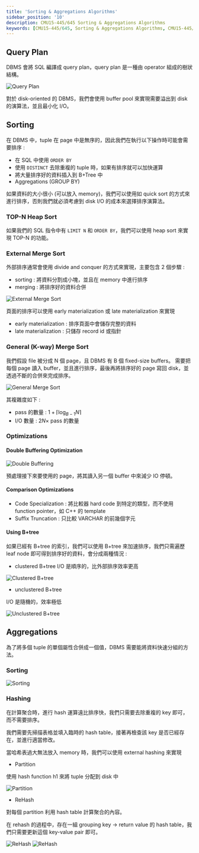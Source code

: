```yaml
---
title: 'Sorting & Aggregations Algorithms'
sidebar_position: '10'
description: CMU15-445/645 Sorting & Aggregations Algorithms
keywords: [CMU15-445/645, Sorting & Aggregations Algorithms, CMU15-445/645 筆記]
---
```


<head>
  <title>CMU 15-445/645 Sorting & Aggregations Algorithms</title>
</head>

## Query Plan

DBMS 會將 SQL 編譯成 query plan，query plan 是一種由 operator 組成的樹狀結構。

![Query Plan](/img/cmu15-445/c10/image.png)

對於 disk-oriented 的 DBMS，我們會使用 buffer pool 來實現需要溢出到 disk 的演算法，並且最小化 I/O。

## Sorting

在 DBMS 中，tuple 在 page 中是無序的，因此我們在執行以下操作時可能會需要排序 :

- 在 SQL 中使用 `ORDER BY`
- 使用 `DISTINCT` 去除重複的 tuple 時，如果有排序就可以加快運算
- 將大量排序好的資料插入到 B+Tree 中
- Aggregations (GROUP BY)

如果資料的大小很小 (可以放入 memory)，我們可以使用如 quick sort 的方式來進行排序，否則我們就必須考慮到 disk I/O 的成本來選擇排序演算法。

### TOP-N Heap Sort

如果我們的 SQL 指令中有 `LIMIT N` 和 `ORDER BY`，我們可以使用 heap sort 來實現 TOP-N 的功能。

### External Merge Sort

外部排序通常會使用 divide and conquer 的方式來實現，主要包含 2 個步驟 :

- sorting : 將資料分割成小塊，並且在 memory 中進行排序
- merging : 將排序好的資料合併

![External Merge Sort](/img/cmu15-445/c10/image-1.png)

頁面的排序可以使用 early materialization 或 late materialization 來實現

- early materialization : 排序頁面中會儲存完整的資料
- late materialization : 只儲存 record id 或指針

### General (K-way) Merge Sort

我們假設 file 被分成 N 個 page，且 DBMS 有 B 個 fixed-size buffers。
需要把每個 page 讀入 buffer，並且進行排序，最後再將排序好的 page 寫回 disk，並透過不斷的合併來完成排序。

![General Merge Sort](/img/cmu15-445/c10/image-2.png)

其複雜度如下 :

- pass 的數量 : $1 + \lceil \log_{B-1} N \rceil$
- I/O 數量 : $2N \times$ pass 的數量

### Optimizations

#### Double Buffering Optimization

![Double Buffering](/img/cmu15-445/c10/image-3.png)

預處理接下來要使用的 page，將其讀入另一個 buffer 中來減少 IO 停頓。

#### Comparison Optimizations

- Code Specialization : 將比較器 hard code 到特定的類型，而不使用 function pointer，如 C++ 的 template
- Suffix Truncation : 只比較 VARCHAR 的前幾個字元

#### Using B+tree

如果已經有 B+tree 的索引，我們可以使用 B+tree 來加速排序，我們只需遍歷 leaf node 即可得到排序好的資料，會分成兩種情況 :

- clustered B+tree
  I/O 是順序的，比外部排序效率更高

![Clustered B+tree](/img/cmu15-445/c10/image-4.png)

- unclustered B+tree

I/O 是隨機的，效率極低

![Unclustered B+tree](/img/cmu15-445/c10/image-5.png)

## Aggregations

為了將多個 tuple 的單個屬性合併成一個值，DBMS 需要能將資料快速分組的方法。

### Sorting

![Sorting](/img/cmu15-445/c10/image-6.png)

### Hashing

在計算聚合時，進行 hash 運算遠比排序快，我們只需要去除重複的 key 即可，而不需要排序。

我們需要先掃描表格並填入臨時的 hash table，接著再檢查該 key 是否已經存在，並進行適當修改。

當哈希表過大無法放入 memory 時，我們可以使用 external hashing 來實現

- Partition

使用 hash function h1 來將 tuple 分配到 disk 中

![Partition](/img/cmu15-445/c10/image-7.png)

- ReHash

對每個 partition 利用 hash table 計算聚合的內容。

在 rehash 的過程中，存在一組 grouping key -> return value 的 hash table，我們只需要更新這個 key-value pair 即可。

![ReHash](/img/cmu15-445/c10/image-8.png)
![ReHash](/img/cmu15-445/c10/image-9.png)
